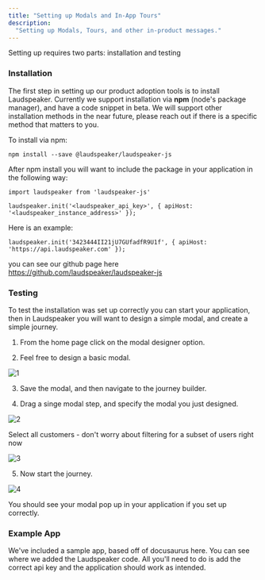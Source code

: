 ```yaml
---
title: "Setting up Modals and In-App Tours"
description:
  "Setting up Modals, Tours, and other in-product messages."
---
```


Setting up requires two parts: installation and testing

### Installation

The first step in setting up our product adoption tools is to install Laudspeaker. Currently we support installation via **npm** (node's package manager), and have a code snippet in beta. We will support other installation methods in the near future, please reach out if there is a specific method that matters to you.

To install via npm:

```
npm install --save @laudspeaker/laudspeaker-js
```

After npm install you will want to include the package in your application in the following way:

```
import laudspeaker from 'laudspeaker-js'

laudspeaker.init('<laudspeaker_api_key>', { apiHost: '<laudspeaker_instance_address>' });
```

Here is an example:

```
laudspeaker.init('3423444II21jU7GUfadfR9U1f', { apiHost: 'https://api.laudspeaker.com' });

```

you can see our github page here https://github.com/laudspeaker/laudspeaker-js

### Testing

To test the installation was set up correctly you can start your application, then in Laudspeaker you will want to design a simple modal, and create a simple journey. 

1. From the home page click on the modal designer option.

2. Feel free to design a basic modal.

![1](/images/guides/getting-started/modal-des.png)

3. Save the modal, and then navigate to the journey builder.

4. Drag a singe modal step, and specify the modal you just designed.

![2](/images/guides/getting-started/j1.png)

Select all customers - don't worry about filtering for a subset of users right now

![3](/images/guides/getting-started/j2.png)

5. Now start the journey.

![4](/images/guides/getting-started/j3.png)

You should see your modal pop up in your application if you set up correctly.

### Example App

We've included a sample app, based off of docusaurus here. You can see where we added the Laudspeaker code. All you'll need to do is add the correct api key and the application should work as intended.
